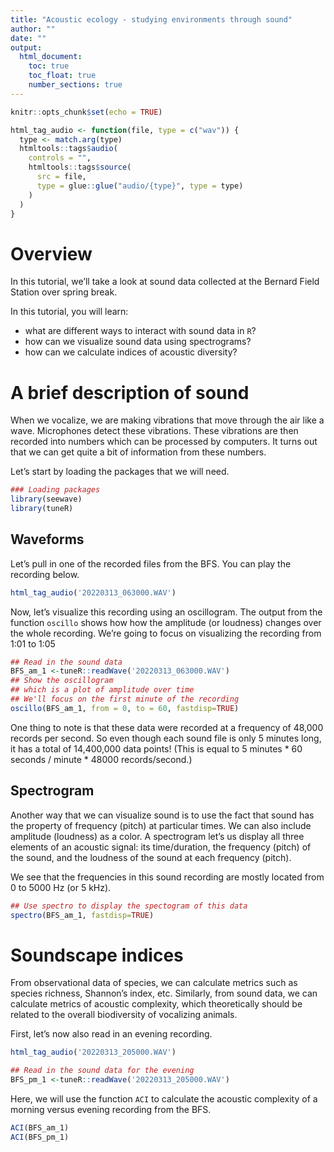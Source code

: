 ```yaml
---
title: "Acoustic ecology - studying environments through sound"
author: ""
date: ""
output:
  html_document:
    toc: true
    toc_float: true
    number_sections: true
---
```


```r
knitr::opts_chunk$set(echo = TRUE)

html_tag_audio <- function(file, type = c("wav")) {
  type <- match.arg(type)
  htmltools::tags$audio(
    controls = "",
    htmltools::tags$source(
      src = file,
      type = glue::glue("audio/{type}", type = type)
    )
  )
}
```

# Overview {.tabset .tabset-fade}

In this tutorial, we'll take a look at sound data collected at the Bernard Field Station over spring break.

In this tutorial, you will learn:

* what are different ways to interact with sound data in `R`?
* how can we visualize sound data using spectrograms?
* how can we calculate indices of acoustic diversity?

#  A brief description of sound

When we vocalize, we are making vibrations that move through the air like a wave. Microphones detect these vibrations. These vibrations are then recorded into numbers which can be processed by computers. It turns out that we can get quite a bit of information from these numbers.

Let's start by loading the packages that we will need.

```r
### Loading packages
library(seewave)
library(tuneR)
```

## Waveforms

Let's pull in one of the recorded files from the BFS. You can play the recording below.

```r
html_tag_audio('20220313_063000.WAV')
```

Now, let's visualize this recording using an oscillogram. The output from the function `oscillo` shows how how the amplitude (or loudness) changes over the whole recording. We're going to focus on visualizing the recording from 1:01 to 1:05

```r
## Read in the sound data
BFS_am_1 <-tuneR::readWave('20220313_063000.WAV')
## Show the oscillogram
## which is a plot of amplitude over time
## We'll focus on the first minute of the recording
oscillo(BFS_am_1, from = 0, to = 60, fastdisp=TRUE)
```

One thing to note is that these data were recorded at a frequency of 48,000 records per second. So even though each sound file is only 5 minutes long, it has a total of 14,400,000 data points! (This is equal to 5 minutes * 60 seconds / minute * 48000 records/second.)

## Spectrogram

Another way that we can visualize sound is to use the fact that sound has the property of frequency (pitch) at particular times. We can also include amplitude (loudness) as a color. A spectrogram let's us display all three elements of an acoustic signal: its time/duration, the frequency (pitch) of the sound, and the loudness of the sound at each frequency (pitch).

We see that the frequencies in this sound recording are mostly located from 0 to 5000 Hz (or 5 kHz).

```r
## Use spectro to display the spectogram of this data
spectro(BFS_am_1, fastdisp=TRUE)
```

# Soundscape indices

From observational data of species, we can calculate metrics such as species richness, Shannon's index, etc. Similarly, from sound data, we can calculate metrics of acoustic complexity, which theoretically should be related to the overall biodiversity of vocalizing animals.

First, let's now also read in an evening recording.

```r
html_tag_audio('20220313_205000.WAV')
```

```r
## Read in the sound data for the evening
BFS_pm_1 <-tuneR::readWave('20220313_205000.WAV')
```

Here, we will use the function `ACI` to calculate the acoustic complexity of a morning versus evening recording from the BFS.

```r
ACI(BFS_am_1)
ACI(BFS_pm_1)
```

 